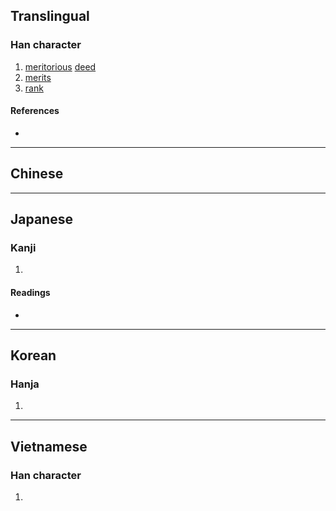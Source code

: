 {{character info/new}}
{{also|勲|勋}}
==Translingual==

===Han character===
{{Han char|rn=19|rad=力|as=14|sn=16|four=24327|canj=HFKS|ids=⿰熏力}}

# [[meritorious]] [[deed]]
# [[merit]]s
# [[rank]]

====References====
* {{Han ref|kx=0149.370|dkj=02465|dj=0338.030|hdz=10381.190|uh=52F3|ud=21235|bh=BEB1|bd=48817}}

----

==Chinese==
{{zh-see|勛|v}}

----

==Japanese==

===Kanji===
{{ja-kanji|grade=|rs=力14}}

# {{defn|lang=ja|sort=力14}}

====Readings====
* {{ja-readings|on=[[くん]] (kun)|kun=[[いさお]] (isao)}}

----

==Korean==

===Hanja===
{{ko-hanja|hangeul=훈|eumhun=공|rv=hun|mr=hun}}

# {{defn|lang=ko|sort=力14}}

----

==Vietnamese==

===Han character===
{{vi-hantu|[[huân]]|rs=力14}}

# {{defn|lang=vi|sort=力14}}
